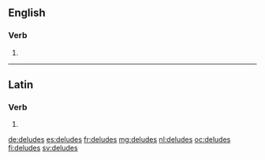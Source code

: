 ==English==

===Verb===
{{head|en}}

# {{en-third-person singular of|delude}}

----

==Latin==

===Verb===
{{la-verb-form|delūdēs}}

# {{conjugation of|delūdō||2|s|fut|act|ind|lang=la}}

[[de:deludes]]
[[es:deludes]]
[[fr:deludes]]
[[mg:deludes]]
[[nl:deludes]]
[[oc:deludes]]
[[fi:deludes]]
[[sv:deludes]]